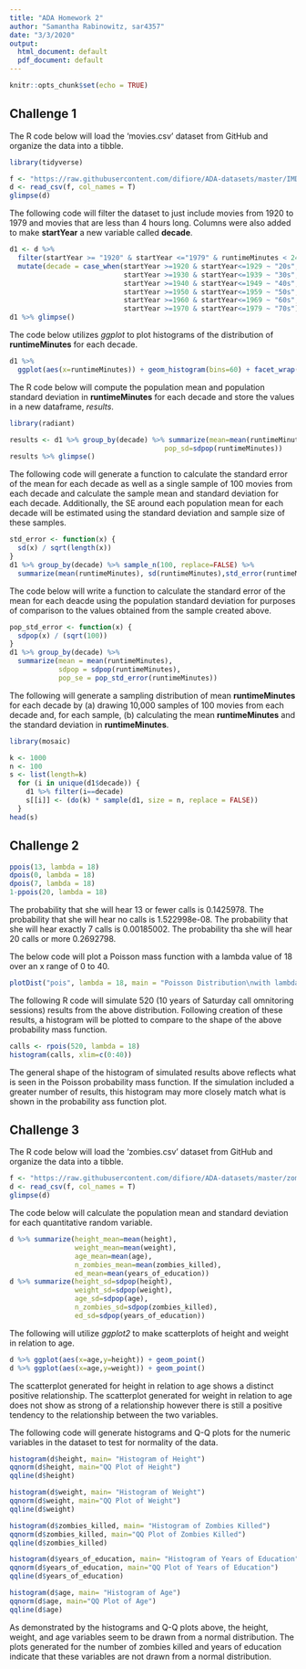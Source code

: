 ```yaml
---
title: "ADA Homework 2"
author: "Samantha Rabinowitz, sar4357"
date: "3/3/2020"
output:
  html_document: default
  pdf_document: default
---
```


```r
knitr::opts_chunk$set(echo = TRUE)
```

## Challenge 1

The R code below will load the 'movies.csv' dataset from GitHub and organize the data into a tibble.

```r
library(tidyverse)
```

```r
f <- "https://raw.githubusercontent.com/difiore/ADA-datasets/master/IMDB-movies.csv"
d <- read_csv(f, col_names = T)
glimpse(d)
```

The following code will filter the dataset to just include movies from 1920 to 1979 and movies that are less than 4 hours long. Columns were also added to make **startYear** a new variable called **decade**.

```r
d1 <- d %>%
  filter(startYear >= "1920" & startYear <="1979" & runtimeMinutes < 240) %>%
  mutate(decade = case_when(startYear >=1920 & startYear<=1929 ~ "20s",
                            startYear >=1930 & startYear<=1939 ~ "30s",
                            startYear >=1940 & startYear<=1949 ~ "40s",
                            startYear >=1950 & startYear<=1959 ~ "50s",
                            startYear >=1960 & startYear<=1969 ~ "60s",
                            startYear >=1970 & startYear<=1979 ~ "70s"))
d1 %>% glimpse()
```

The code below utilizes *ggplot* to plot histograms of the distribution of **runtimeMinutes** for each decade. 

```r
d1 %>%
  ggplot(aes(x=runtimeMinutes)) + geom_histogram(bins=60) + facet_wrap(~ decade)
```

The R code below will compute the population mean and population standard deviation in **runtimeMinutes** for each decade and store the values in a new dataframe, *results*.

```r
library(radiant)
```

```r
results <- d1 %>% group_by(decade) %>% summarize(mean=mean(runtimeMinutes),
                                      pop_sd=sdpop(runtimeMinutes))
results %>% glimpse()
```

The following code will generate a function to calculate the standard error of the mean for each decade as well as a single sample of 100 movies from each decade and calculate the sample mean and standard deviation for each decade. Additionally, the SE around each population mean for each decade will be estimated using the standard deviation and sample size of these samples.

```r
std_error <- function(x) {
  sd(x) / sqrt(length(x))
}
d1 %>% group_by(decade) %>% sample_n(100, replace=FALSE) %>% 
  summarize(mean(runtimeMinutes), sd(runtimeMinutes),std_error(runtimeMinutes))
```

The code below will write a function to calculate the standard error of the mean for each deacde using the population standard deviation for purposes of comparison to the values obtained from the sample created above.

```r
pop_std_error <- function(x) {
  sdpop(x) / (sqrt(100))
}
d1 %>% group_by(decade) %>%
  summarize(mean = mean(runtimeMinutes),
            sdpop = sdpop(runtimeMinutes),
            pop_se = pop_std_error(runtimeMinutes))
```

The following will generate a sampling distribution of mean **runtimeMinutes** for each decade by (a) drawing 10,000 samples of 100 movies from each decade and, for each sample, (b) calculating the mean **runtimeMinutes** and the standard deviation in **runtimeMinutes**. 

```r
library(mosaic)
```

```r
k <- 1000
n <- 100
s <- list(length=k)
  for (i in unique(d1$decade)) {
    d1 %>% filter(i==decade)
    s[[i]] <- (do(k) * sample(d1, size = n, replace = FALSE))
  }
head(s)
```

## Challenge 2

```r
ppois(13, lambda = 18)
dpois(0, lambda = 18)
dpois(7, lambda = 18)
1-ppois(20, lambda = 18)
```

The probability that she will hear 13 or fewer calls is 0.1425978. The probability that she will hear no calls is 1.522998e-08. The probability that she will hear exactly 7 calls is 0.00185002. The probability tha she will hear 20 calls or more 0.2692798.

The below code will plot a Poisson mass function with a lambda value of 18 over an x range of 0 to 40.

```r
plotDist("pois", lambda = 18, main = "Poisson Distribution\nwith lambda = 18", xlab = "x", xlim = c(0:40), ylab = "Pr(X=x)")
```

The following R code will simulate 520 (10 years of Saturday call omnitoring sessions) results from the above distribution. Following creation of these results, a histogram will be plotted to compare to the shape of the above probability mass function.

```r
calls <- rpois(520, lambda = 18)
histogram(calls, xlim=c(0:40))
```

The general shape of the histogram of simulated results above reflects what is seen in the Poisson probability mass function. If the simulation included a greater number of results, this histogram may more closely match what is shown in the probability ass function plot.

## Challenge 3

The R code below will load the 'zombies.csv' dataset from GitHub and organize the data into a tibble.

```r
f <- "https://raw.githubusercontent.com/difiore/ADA-datasets/master/zombies.csv"
d <- read_csv(f, col_names = T)
glimpse(d)
```

The code below will calculate the population mean and standard deviation for each quantitative random variable.

```r
d %>% summarize(height_mean=mean(height),
                weight_mean=mean(weight),
                age_mean=mean(age),
                n_zombies_mean=mean(zombies_killed),
                ed_mean=mean(years_of_education))
d %>% summarize(height_sd=sdpop(height),
                weight_sd=sdpop(weight),
                age_sd=sdpop(age),
                n_zombies_sd=sdpop(zombies_killed),
                ed_sd=sdpop(years_of_education))
```

The following will utilize *ggplot2* to make scatterplots of height and weight in relation to age. 

```r
d %>% ggplot(aes(x=age,y=height)) + geom_point()
d %>% ggplot(aes(x=age,y=weight)) + geom_point()
```

The scatterplot generated for height in relation to age shows a distinct positive relationship. The scatterplot generated for weight in relation to age does not show as strong of a relationship however there is still a positive tendency to the relationship between the two variables.

The following code will generate histograms and Q-Q plots for the numeric variables in the dataset to test for normality of the data.

```r
histogram(d$height, main= "Histogram of Height")
qqnorm(d$height, main="QQ Plot of Height")
qqline(d$height)

histogram(d$weight, main= "Histogram of Weight")
qqnorm(d$weight, main="QQ Plot of Weight")
qqline(d$weight)

histogram(d$zombies_killed, main= "Histogram of Zombies Killed")
qqnorm(d$zombies_killed, main="QQ Plot of Zombies Killed")
qqline(d$zombies_killed)

histogram(d$years_of_education, main= "Histogram of Years of Education")
qqnorm(d$years_of_education, main="QQ Plot of Years of Education")
qqline(d$years_of_education)

histogram(d$age, main= "Histogram of Age")
qqnorm(d$age, main="QQ Plot of Age")
qqline(d$age)
```

As demonstrated by the histograms and Q-Q plots above, the height, weight, and age variables seem to be drawn from a normal distribution. The plots generated for the number of zombies killed and years of education indicate that these variables are not drawn from a normal distribution.